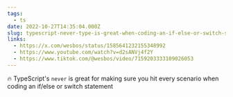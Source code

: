 ```yaml
---
tags:
  - ts
date: 2022-10-27T14:35:04.000Z
slug: typescript-never-type-is-great-when-coding-an-if-else-or-switch-statement
links:
  - https://x.com/wesbos/status/1585641232155348992
  - https://www.youtube.com/watch?v=d2sANVj4f2Y
  - https://www.tiktok.com/@wesbos/video/7159203333109026053
---
```


🔥 TypeScript's `never` is great for making sure you hit every scenario when coding an if/else or switch statement

